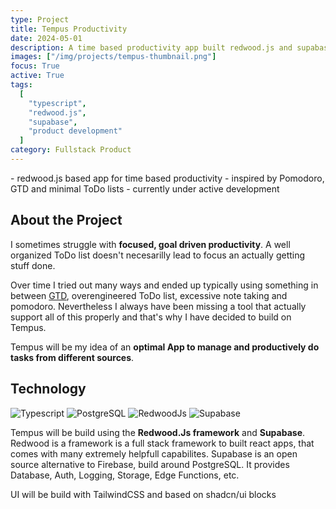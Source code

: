 ```yaml
---
type: Project
title: Tempus Productivity
date: 2024-05-01
description: A time based productivity app built redwood.js and supabase.
images: ["/img/projects/tempus-thumbnail.png"]
focus: True
active: True
tags:
  [
    "typescript",
    "redwood.js",
    "supabase",
    "product development"
  ]
category: Fullstack Product
---
```


<Callout>
    - redwood.js based app for time based productivity
    - inspired by Pomodoro, GTD and minimal ToDo lists
    - currently under active development
</Callout>

## About the Project

I sometimes struggle with **focused, goal driven productivity**. A well organized ToDo list doesn't necesarilly lead to focus an actually getting stuff done. 

Over time I tried out many ways and ended up typically using something in between [GTD](https://gettingthingsdone.com/), overengineered ToDo list, excessive note taking and pomodoro. Nevertheless I always have been missing a tool that actually support all of this properly and that's why I have decided to build on Tempus.

Tempus will be my idea of an **optimal App to manage and productively do tasks from different sources**.

## Technology
<ProjectTech>
  <Link href="https://www.typescriptlang.org/">
    <img
      src="https://img.shields.io/badge/TypeScript-3178C6.svg?style=for-the-badge&logo=TypeScript&logoColor=white"
      alt="Typescript"
      className="rounded-sm"
    />
  </Link>
  <Link href="https://postgresql.com/">
    <img
      src="https://img.shields.io/badge/postgres-%23316192.svg?style=for-the-badge&logo=postgresql&logoColor=white"
      alt="PostgreSQL"
      className="rounded-sm"
    />
  </Link>
  <Link href="https://redwoodjs.com/">
    <img
      src="https://img.shields.io/badge/Redwood-FDF8F6?style=for-the-badge&logo=redwoodjs&logoColor=BF4722"
      alt="RedwoodJs"
      className="rounded-sm"
    />
  </Link>
  <Link href="https://supabase.com">
    <img
      src="https://img.shields.io/badge/Supabase-181818?style=for-the-badge&logo=supabase&logoColor=white"
      alt="Supabase"
      className="rounded-sm"
    />
  </Link>
</ProjectTech>

Tempus will be build using the **Redwood.Js framework** and **Supabase**. Redwood is a framework is a full stack framework to built react apps, that comes with many extremely helpfull capabilites. Supabase is an open source alternative to Firebase, build around PostgreSQL. It provides Database, Auth, Logging, Storage, Edge Functions, etc.

UI will be build with TailwindCSS and based on shadcn/ui blocks
